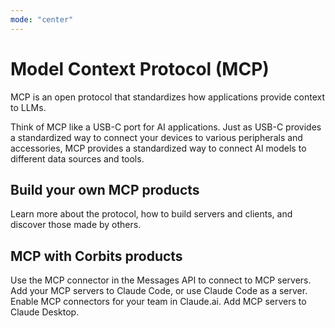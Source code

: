 ```yaml
---
mode: "center"
---
```


# Model Context Protocol (MCP)

MCP is an open protocol that standardizes how applications provide context to LLMs.

Think of MCP like a USB-C port for AI applications. Just as USB-C provides a standardized way to connect your devices to various peripherals and accessories, MCP provides a standardized way to connect AI models to different data sources and tools.

## Build your own MCP products

<Card title="MCP Documentation" icon="book" href="https://modelcontextprotocol.io">
  Learn more about the protocol, how to build servers and clients, and discover those made by others.
</Card>

## MCP with Corbits products

<CardGroup cols={2}>
  <Card title="MCP in the Messages API" icon="cloud" href="/en/docs/agents-and-tools/mcp-connector">
    Use the MCP connector in the Messages API to connect to MCP servers.
  </Card>
  <Card title="MCP in Claude Code" icon="head-side-gear" href="/en/docs/claude-code/mcp">
    Add your MCP servers to Claude Code, or use Claude Code as a server.
  </Card>
  <Card title="MCP in Claude.ai" icon="comments" href="https://support.claude.com/en/articles/11175166-getting-started-with-custom-connectors-using-remote-mcp">
    Enable MCP connectors for your team in Claude.ai.
  </Card>
  <Card title="MCP in Claude Desktop" icon="desktop" href="https://support.claude.com/en/articles/10949351-getting-started-with-local-mcp-servers-on-claude-desktop">
    Add MCP servers to Claude Desktop.
  </Card>
</CardGroup>